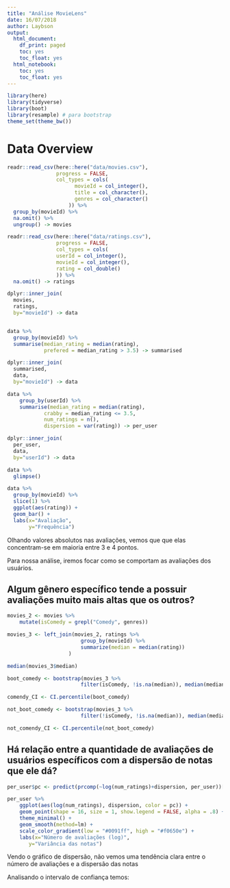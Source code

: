 ```yaml
---
title: "Análise MovieLens"
date: 16/07/2018
author: Laybson
output:
  html_document:
    df_print: paged
    toc: yes
    toc_float: yes
  html_notebook:
    toc: yes
    toc_float: yes
---
```


```r
library(here)
library(tidyverse)
library(boot)
library(resample) # para bootstrap
theme_set(theme_bw())
```

# Data Overview 

```r
readr::read_csv(here::here("data/movies.csv"),
                progress = FALSE,
                col_types = cols(
                      movieId = col_integer(),
                      title = col_character(),
                      genres = col_character()
                    )) %>% 
  group_by(movieId) %>% 
  na.omit() %>%
  ungroup() -> movies

readr::read_csv(here::here("data/ratings.csv"),
                progress = FALSE,
                col_types = cols(
                userId = col_integer(),
                movieId = col_integer(),
                rating = col_double()
                )) %>%
  na.omit() -> ratings
```

```r
dplyr::inner_join(
  movies,
  ratings,
  by="movieId") -> data


data %>%
  group_by(movieId) %>%
  summarise(median_rating = median(rating),
            prefered = median_rating > 3.5) -> summarised

dplyr::inner_join(
  summarised,
  data,
  by="movieId") -> data

data %>%
    group_by(userId) %>%
    summarise(median_rating = median(rating),
            crabby = median_rating <= 3.5,
            num_ratings = n(),
            dispersion = var(rating)) -> per_user

dplyr::inner_join(
  per_user,
  data,
  by="userId") -> data

data %>%
  glimpse()
```



```r
data %>%
  group_by(movieId) %>%
  slice(1) %>%
  ggplot(aes(rating)) +
  geom_bar() +
  labs(x="Avaliação",
       y="Frequência")
```

Olhando valores absolutos nas avaliações, vemos que que elas concentram-se em maioria entre 3 e 4 pontos. 


Para nossa análise, iremos focar como se comportam as avaliações dos usuários.

## Algum gênero específico tende a possuir avaliações muito mais altas que os outros?

```r
movies_2 <- movies %>%
    mutate(isComedy = grepl("Comedy", genres))

movies_3 <- left_join(movies_2, ratings %>%
                        group_by(movieId) %>%
                        summarize(median = median(rating))
                    )

median(movies_3$median)
```

```r
boot_comedy <- bootstrap(movies_3 %>%
                        filter(isComedy, !is.na(median)), median(median))

comendy_CI <- CI.percentile(boot_comedy)

not_boot_comedy <- bootstrap(movies_3 %>%
                        filter(!isComedy, !is.na(median)), median(median))

not_comendy_CI <- CI.percentile(not_boot_comedy)

```

## Há relação entre a quantidade de avaliações de usuários específicos com a dispersão de notas que ele dá?


```r
per_user$pc <- predict(prcomp(~log(num_ratings)+dispersion, per_user))[,1]

per_user %>%
    ggplot(aes(log(num_ratings), dispersion, color = pc)) +
    geom_point(shape = 16, size = 1, show.legend = FALSE, alpha = .8) +
    theme_minimal() +
    geom_smooth(method=lm) +
    scale_color_gradient(low = "#0091ff", high = "#f0650e") +
    labs(x="Número de avaliações (log)",
       y="Variância das notas")
```

Vendo o gráfico de dispersão, não vemos uma tendência clara entre o número de avaliações e a dispersão das notas

Analisando o intervalo de confiança temos: